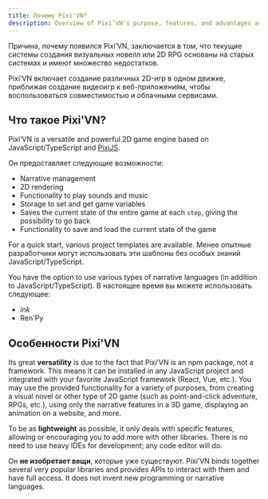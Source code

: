 ```yaml
---
title: Почему Pixi'VN?
description: Overview of Pixi’VN's purpose, features, and advantages as a modern, flexible 2D game engine.
---
```


Причина, почему появился Pixi’VN, заключается в том, что текущие системы создания визуальных новелл или 2D RPG основаны на старых системах и имеют множество недостатков.

Pixi’VN включает создание различных 2D-игр в одном движке, приближая создание видеоигр к веб-приложениям, чтобы воспользоваться совместимостью и облачными сервисами.

## Что такое Pixi'VN?

Pixi’VN is a versatile and powerful 2D game engine based on JavaScript/TypeScript and [PixiJS](https://pixijs.com/).

Он предоставляет следующие возможности:

- Narrative management
- 2D rendering
- Functionality to play sounds and music
- Storage to set and get game variables
- Saves the current state of the entire game at each `step`, giving the possibility to go back
- Functionality to save and load the current state of the game

For a quick start, various <DynamicLink href="/start/getting-started#project-initialization">project templates</DynamicLink> are available. Менее опытные разработчики могут использовать эти шаблоны без особых знаний JavaScript/TypeScript.

You have the option to use various types of narrative languages (in addition to JavaScript/TypeScript). В настоящее время вы можете использовать следующее:

- <DynamicLink href="/ink">*ink*</DynamicLink>
- <DynamicLink href="/renpy">Ren'Py</DynamicLink>

## Особенности Pixi'VN

Its great **versatility** is due to the fact that Pixi’VN is an npm package, not a framework. This means it can be installed in any JavaScript project and integrated with your favorite JavaScript framework (React, Vue, etc.).
You may use the provided functionality for a variety of purposes, from creating a visual novel or other type of 2D game (such as point-and-click adventure, RPGs, etc.), using only the narrative features in a 3D game, displaying an animation on a website, and more.

To be as **lightweight** as possible, it only deals with specific features, allowing or encouraging you to add more with other libraries. There is no need to use heavy IDEs for development; any code editor will do.

Он **не изобретает вещи**, которые уже существуют. Pixi’VN binds together several very popular libraries and provides APIs to interact with them and have full access. It does not invent new programming or narrative languages.
